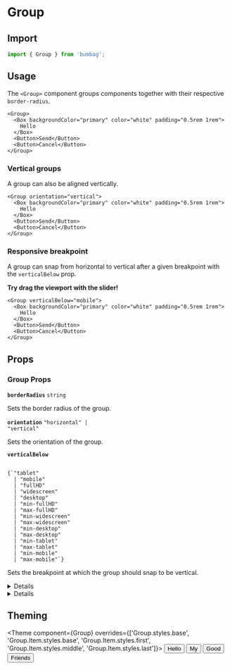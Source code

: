 
# Group

## Import

```jsx
import { Group } from 'bumbag';
```

## Usage

The `<Group>` component groups components together with their respective `border-radius`.

```jsx-live
<Group>
  <Box backgroundColor="primary" color="white" padding="0.5rem 1rem">
    Hello
  </Box>
  <Button>Send</Button>
  <Button>Cancel</Button>
</Group>
```

### Vertical groups

A group can also be aligned vertically.

```jsx-live
<Group orientation="vertical">
  <Box backgroundColor="primary" color="white" padding="0.5rem 1rem">
    Hello
  </Box>
  <Button>Send</Button>
  <Button>Cancel</Button>
</Group>
```

### Responsive breakpoint

A group can snap from horizontal to vertical after a given breakpoint with the `verticalBelow` prop.

**Try drag the viewport with the slider!**

```jsx-live-iframe
<Group verticalBelow="mobile">
  <Box backgroundColor="primary" color="white" padding="0.5rem 1rem">
    Hello
  </Box>
  <Button>Send</Button>
  <Button>Cancel</Button>
</Group>
```

## Props

### Group Props

<!-- Automatically generated -->

**<Code fontSize="150" marginRight="major-1">borderRadius</Code>** <Code fontSize="100" palette="primary">string</Code> 

Sets the border radius of the group.

<Divider marginTop="major-2" marginBottom="major-2" />

**<Code fontSize="150" marginRight="major-1">orientation</Code>** <Code fontSize="100" palette="primary">&#34;horizontal&#34; | &#34;vertical&#34;</Code> 

Sets the orientation of the group.

<Divider marginTop="major-2" marginBottom="major-2" />

**<Code fontSize="150" marginRight="major-1">verticalBelow</Code>**  

<Code isBlock palette="primary" fontSize="150" padding="minor-1" marginBottom="major-2">
{`"tablet"
  | "mobile"
  | "fullHD"
  | "widescreen"
  | "desktop"
  | "min-fullHD"
  | "max-fullHD"
  | "min-widescreen"
  | "max-widescreen"
  | "min-desktop"
  | "max-desktop"
  | "min-tablet"
  | "max-tablet"
  | "min-mobile"
  | "max-mobile"`}
</Code>

Sets the breakpoint at which the group should snap to be vertical.

<Divider marginTop="major-2" marginBottom="major-2" />

<details><Box use="summary" marginBottom="major-2">Inherits <strong><code>Flex</code></strong> props</Box>

</details>
            

<details><Box use="summary" marginBottom="major-2">Inherits <strong><code>Box</code></strong> props</Box>

**<Code fontSize="150" marginRight="major-1">use</Code>**  

<Code isBlock palette="primary" fontSize="150" padding="minor-1" marginBottom="major-2">
{`string
  | (ComponentClass<any, any> & { useProps: any; })
  | (FunctionComponent<any> & { useProps: any; })`}
</Code>

<Divider marginTop="major-2" marginBottom="major-2" />

**<Code fontSize="150" marginRight="major-1">className</Code>** <Code fontSize="100" palette="primary">string</Code> 

<Divider marginTop="major-2" marginBottom="major-2" />

**<Code fontSize="150" marginRight="major-1">children</Code>**  

<Code isBlock palette="primary" fontSize="150" padding="minor-1" marginBottom="major-2">
{`string
  | number
  | boolean
  | {}
  | ReactElement<any, string
  | ((props: any) => ReactElement<any, string
  | ...
  | (new (props: any) => Component<any, any, any>)>)
  | (new (props: any) => Component<...>)>
  | ReactNodeArray
  | ReactPortal
  | ((props: BoxProps) => ReactNode)`}
</Code>

<Divider marginTop="major-2" marginBottom="major-2" />

**<Code fontSize="150" marginRight="major-1">alignX</Code>** <Code fontSize="100" palette="primary">&#34;right&#34; | &#34;left&#34; | &#34;center&#34;</Code> 

<Divider marginTop="major-2" marginBottom="major-2" />

**<Code fontSize="150" marginRight="major-1">alignY</Code>** <Code fontSize="100" palette="primary">&#34;top&#34; | &#34;bottom&#34; | &#34;center&#34;</Code> 

<Divider marginTop="major-2" marginBottom="major-2" />

**<Code fontSize="150" marginRight="major-1">variant</Code>** <Code fontSize="100" palette="primary">string</Code> 

<Divider marginTop="major-2" marginBottom="major-2" />

**<Code fontSize="150" marginRight="major-1">colorMode</Code>** <Code fontSize="100" palette="primary">string</Code> 

<Divider marginTop="major-2" marginBottom="major-2" />

**<Code fontSize="150" marginRight="major-1">disabled</Code>** <Code fontSize="100" palette="primary">boolean</Code> 

<Divider marginTop="major-2" marginBottom="major-2" />

**<Code fontSize="150" marginRight="major-1">overrides</Code>**  

<Code isBlock palette="primary" fontSize="150" padding="minor-1" marginBottom="major-2">
{`{
  useCSSVariables?: boolean;
  altitudes?: AltitudesThemeConfig;
  borders?: BordersThemeConfig;
  borderRadii?: BorderRadiiThemeConfig;
  ... 95 more ...;
  Template?: TemplateThemeConfig;
}`}
</Code>

<Divider marginTop="major-2" marginBottom="major-2" />

**<Code fontSize="150" marginRight="major-1">elementRef</Code>** <Code fontSize="100" palette="primary">((instance: any) =&#62; void) | RefObject&#60;any&#62;</Code> 

<Divider marginTop="major-2" marginBottom="major-2" />

**<Code fontSize="150" marginRight="major-1">themeKey</Code>** <Code fontSize="100" palette="primary">string</Code> 

<Divider marginTop="major-2" marginBottom="major-2" />

</details>
            

## Theming

<Theme
  component={Group}
  overrides={['Group.styles.base', 'Group.Item.styles.base', 'Group.Item.styles.first', 'Group.Item.styles.middle', 'Group.Item.styles.last']}>
  <Button>Hello</Button>
  <Button>My</Button>
  <Button>Good</Button>
  <Button>Friends</Button>
</Theme>
